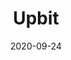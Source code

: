 ---
title: Upbit
status: publish
date: 2020-09-24
slug: A short description for this item
website: https://upbit.com/exchange?code=CRIX.UPBIT.BTC-IOTX
twitter:
logo:
featured_img: https://wp.gcap1.iotex.io/wp-content/uploads/2020/09/upbit.png
telegram:
---